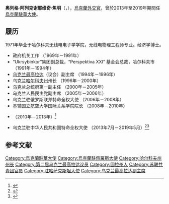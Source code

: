 '''奥列格·阿列克谢耶维奇·焦明'''（{{lang-uk|Олег Олексійович Дьомін}}，{{bd|1947年|8月}}），[[烏克蘭|烏克蘭]][[外交官|外交官]]，曾於2013年至2019年期間任[[烏克蘭駐華大使列表|烏克蘭駐華大使]]。

==履历==
1971年毕业于哈尔科夫无线电电子学学院，无线电物理工程师专业。经济学博士。

*  政府机关工作 （1969年－1991年）
* “Ukrsybinkor”集团副总裁，“Perspektiva XXI” 基金会总裁，哈尔科夫市 （1991年－1994年）
* [[乌克兰最高拉达|乌克兰最高拉达]]（议会）副主席 （1994年－1996年）
* 乌克兰[[哈尔科夫州|哈尔科夫州]]州长 （1996年－2000年）
* 乌克兰总统府第一副主任 （2000年－2005年）
* 乌克兰人民民主党副主席 （2005年－2006年）
* 乌克兰驻俄罗斯联邦特命全权大使 （2006年－2008年）
*  基辅国立航空大学国际关系学院院长 （2008年－2010年）
*  {{Link-uk|烏克蘭駐哈薩克大使館|Посольство України в Казахстані|乌克兰驻哈萨克斯坦共和国特命全权大使}} （2010年－2013年）<ref>{{Cite web |url=http://www.president.gov.ua/documents/15912.html |title=烏克蘭總統令 №384/2013 |access-date=2015-01-22 |archive-date=2015-01-22 |archive-url=https://web.archive.org/web/20150122112202/http://www.president.gov.ua/documents/15912.html |dead-url=no }}</ref>
* 乌克兰驻中华人民共和国特命全权大使 （2013年7月－2019年5月）<ref>{{Cite web |url=http://www.president.gov.ua/documents/15913.html |title=烏克蘭總統令 №385/2013 |accessdate=2015-01-22 |archive-date=2015-01-22 |archive-url=https://web.archive.org/web/20150122111456/http://www.president.gov.ua/documents/15913.html |dead-url=no }}</ref><ref>{{Cite web |url=http://china.mfa.gov.ua/zh/embassy/ambassador/cv |title=乌克兰驻华大使馆 |access-date=2015-01-22 |archive-url=https://web.archive.org/web/20150122110549/http://china.mfa.gov.ua/zh/embassy/ambassador/cv |archive-date=2015-01-22 |dead-url=yes }}</ref>

==参考文献==
<div class="references-small">
<references></references>
</div>

{{Authority control}}
{{DEFAULTSORT:Dyomin}}

[[Category:烏克蘭駐華大使|Category:烏克蘭駐華大使]]
[[Category:烏克蘭駐俄羅斯大使|Category:烏克蘭駐俄羅斯大使]]
[[Category:哈尔科夫州州长|Category:哈尔科夫州州长]]
[[Category:第二届乌克兰最高拉达议员|Category:第二届乌克兰最高拉达议员]]
[[Category:圖拉州人|Category:圖拉州人]]
[[Category:苏联共青团官员|Category:苏联共青团官员]]
[[Category:驻哈萨克斯坦大使|Category:驻哈萨克斯坦大使]]
[[Category:乌克兰最高拉达副主席|Category:乌克兰最高拉达副主席]]